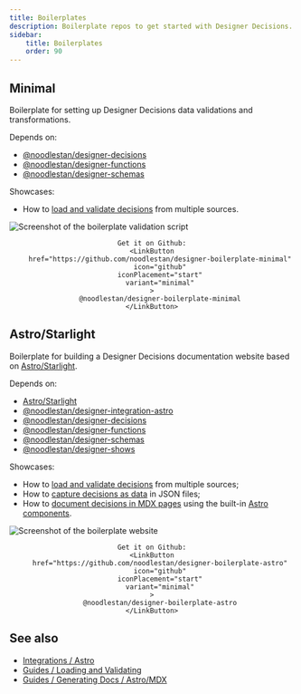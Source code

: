 ```yaml
---
title: Boilerplates
description: Boilerplate repos to get started with Designer Decisions.
sidebar:
    title: Boilerplates
    order: 90
---
```





## Minimal

Boilerplate for setting up Designer Decisions data validations and transformations.

Depends on:

-   [@noodlestan/designer-decisions](/api/designer-decisions)
-   [@noodlestan/designer-functions](/api/designer-functions)
-   [@noodlestan/designer-schemas](/api/designer-schemas)

Showcases:

-   How to [load and validate decisions](/guides/loading-and-validating-design-decisions) from multiple sources.

![Screenshot of the boilerplate validation script](https://raw.githubusercontent.com/noodlestan/designer-boilerplate-minimal/refs/heads/main/resources/screenshot.png)

<LayoutFlex flow="tight" align="center">

    Get it on Github:
    <LinkButton
        href="https://github.com/noodlestan/designer-boilerplate-minimal"
        icon="github"
        iconPlacement="start"
        variant="minimal"
    >
        @noodlestan/designer-boilerplate-minimal
    </LinkButton>

</LayoutFlex>

## Astro/Starlight

Boilerplate for building a Designer Decisions documentation website based on [Astro/Starlight](https://starlight.astro.build/).

Depends on:

-   [Astro/Starlight](https://starlight.astro.build/)
-   [@noodlestan/designer-integration-astro](/integrations/Astro)
-   [@noodlestan/designer-decisions](/api/designer-decisions)
-   [@noodlestan/designer-functions](/api/designer-functions)
-   [@noodlestan/designer-schemas](/api/designer-schemas)
-   [@noodlestan/designer-shows](/api/designer-shows)

Showcases:

-   How to [load and validate decisions](/guides/loading-and-validating-design-decisions) from multiple sources;
-   How to [capture decisions as data](/guides/capturing-design-decisions-in-data) in JSON files;
-   How to [document decisions in MDX pages](/guides/generating-documentation/using-astro-components-in-mdx) using the built-in [Astro components](/integrations/Astro/#decisions).

![Screenshot of the boilerplate website](https://raw.githubusercontent.com/noodlestan/designer-boilerplate-astro/refs/heads/main/resources/screenshot.png)

<LayoutFlex align="center">

    Get it on Github:
    <LinkButton
        href="https://github.com/noodlestan/designer-boilerplate-astro"
        icon="github"
        iconPlacement="start"
        variant="minimal"
    >
        @noodlestan/designer-boilerplate-astro
    </LinkButton>

</LayoutFlex>

## See also

-   [Integrations / Astro](/integrations/Astro)
-   [Guides / Loading and Validating](/guides/loading-and-validating-design-decisions/)
-   [Guides / Generating Docs / Astro/MDX](/guides/generating-documentation/using-astro-components-in-mdx/)
